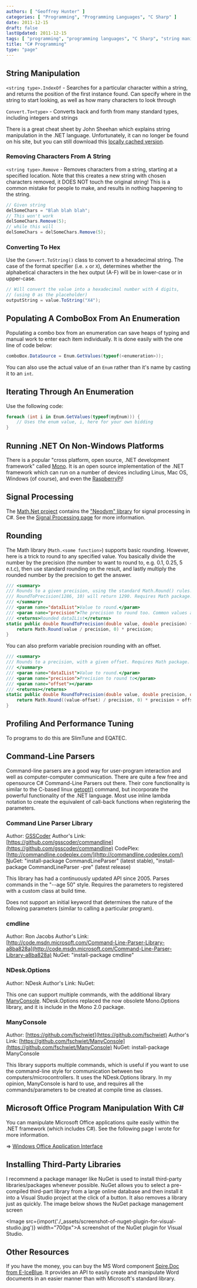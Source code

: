 ```yaml
---
authors: [ "Geoffrey Hunter" ]
categories: [ "Programming", "Programming Languages", "C Sharp" ]
date: 2011-12-15
draft: false
lastUpdated: 2011-12-15
tags: [ "programming", "programming languages", "C Sharp", "string manipulation", "ComboBox", "GUI", ".NET", "dot net" ]
title: "C# Programming"
type: "page"
---
```



## String Manipulation

`<string type>.IndexOf` - Searches for a particular character within a string, and returns the position of the first instance found. Can specify where in the string to start looking, as well as how many characters to look through

`Convert.To<type>` - Converts back and forth from many standard types, including integers and strings

There is a great cheat sheet by John Sheehan which explains string manipulation in the .NET language. Unfortunately, it can no longer be found on his site, but you can still download this [locally cached version](./_assets/john-sheehan-msnet-formatting-strings-cheat-sheet.pdf).

### Removing Characters From A String

`<string type>.Remove` - Removes characters from a string, starting at a specified location. Note that this creates a new string with chosen characters removed, it DOES NOT touch the original string! This is a common mistake for people to make, and results in nothing happening to the string.

```c#    
// Given string 
delSomeChars = "Blah blah blah";
// This won't work
delSomeChars.Remove(5);
// while this will
delSomeChars = delSomeChars.Remove(5);
```

### Converting To Hex

Use the `Convert.ToString()` class to convert to a hexadecimal string. The case of the format specifier (i.e. `x` or `X`), determines whether the alphabetical characters in the hex output (A-F) will be in lower-case or in upper-case.

```c#    
// Will convert the value into a hexadecimal number with 4 digits,
// (using 0 as the placeholder)
outputString = value.ToString("X4");
```

## Populating A ComboBox From An Enumeration

Populating a combo box from an enumeration can save heaps of typing and manual work to enter each item individually. It is done easily with the one line of code below:

```c#    
comboBox.DataSource = Enum.GetValues(typeof(<enumeration>));
```

You can also use the actual value of an `Enum` rather than it's name by casting it to an `int`.

## Iterating Through An Enumeration

Use the following code:

```c#    
foreach (int i in Enum.GetValues(typeof(myEnum))) {
    // Uses the enum value, i, here for your own bidding
}
```

## Running .NET On Non-Windows Platforms

There is a popular "cross platform, open source, .NET development framework" called [Mono](http://www.mono-project.com/). It is an open source implementation of the .NET framework which can run on a number of devices including Linus, Mac OS, Windows (of course), and even the [RaspberryPi](http://www.amazedsaint.com/2013/04/hack-raspberry-pi-how-to-build.html)!

## Signal Processing

The [Math.Net project](http://www.mathdotnet.com/) contains the ["Neodym" library](http://neodym.mathdotnet.com/) for signal processing in C#. See the [Signal Processing page](/programming/signal-processing/) for more information.

## Rounding

The Math library (`Math.<some function>`) supports basic rounding. However, here is a trick to round to any specified value. You basically divide the number by the precision (the number to want to round to, e.g. 0.1, 0.25, 5 e.t.c), then use standard rounding on the result, and lastly multiply the rounded number by the precision to get the answer.

```c#    
/// <summary>
/// Rounds to a given precision, using the standard Math.Round() rules. E.g. RoundToPrecision(10.34, 0.1) will return 10.3.
/// RoundToPrecision(1286, 10) will return 1290. Requires Math package.
/// </summary>
/// <param name="dataIList">Value to round.</param>
/// <param name="precision">The precision to round too. Common values are 0.1 or 0.01.</param>
/// <returns>Rounded dataIList</returns>
static public double RoundToPrecision(double value, double precision) {
    return Math.Round(value / precision, 0) * precision;
}
```

You can also preform variable precision rounding with an offset.

```c#    
/// <summary>
/// Rounds to a precision, with a given offset. Requires Math package. 
/// </summary>
/// <param name="dataIList">Value to round.</param>
/// <param name="precision">Precision to round to</param>
/// <param name="offset"></param>
/// <returns></returns>
static public double RoundToPrecision(double value, double precision, double offset) {
    return Math.Round((value-offset) / precision, 0) * precision + offset;
}
```

## Profiling And Performance Tuning

To programs to do this are SlimTune and EQATEC.

## Command-Line Parsers

Command-line parsers are a good way for user-program interaction and well as computer-computer communication. There are quite a few free and opensource C# Command-Line Parsers out there. Their core functionality is similar to the C-based linux [getopt()](http://www.gnu.org/software/libc/manual/html_node/Getopt.html) command, but incorporate the powerful functionality of the .NET language. Most use inline lambda notation to create the equivalent of call-back functions when registering the parameters.

### Command Line Parser Library

Author: [GSSCoder](https://github.com/gsscoder)
Author's Link: [https://github.com/gsscoder/commandline](https://github.com/gsscoder/commandline)
CodePlex: [http://commandline.codeplex.com/](http://commandline.codeplex.com/)
[N](https://github.com/gsscoder/commandline)uGet: "install-package CommandLineParser" (latest stable), "install-package CommandLineParser -pre" (latest release)

This library has had a continuously updated API since 2005. Parses commands in the "--age 50" style. Requires the parameters to registered with a custom class at build time.

Does not support an initial keyword that determines the nature of the following parameters (similar to calling a particular program).

### cmdline

Author: Ron Jacobs
Author's Link: [http://code.msdn.microsoft.com/Command-Line-Parser-Library-a8ba828a](http://code.msdn.microsoft.com/Command-Line-Parser-Library-a8ba828a)
NuGet: "install-package cmdline"

### NDesk.Options

Author: NDesk
Author's Link:
NuGet: 

This one can support multiple commands, with the additional library [ManyConsole](https://github.com/fschwiet/ManyConsole). NDesk.Options replaced the now obsolete Mono.Options library, and it is include in the Mono 2.0 package.

### ManyConsole

Author: [https://github.com/fschwiet](https://github.com/fschwiet)
Author's Link: [https://github.com/fschwiet/ManyConsole](https://github.com/fschwiet/ManyConsole)
NuGet: install-package ManyConsole

This library supports multiple commands, which is useful if you want to use the command-line style for communication between two computers/microcontrollers. It uses the NDesk.Options library. In my opinion, ManyConsole is hard to use, and requires all the commands/parameters to be created at compile time as classes.

## Microsoft Office Program Manipulation With C#

You can manipulate Microsoft Office applications quite easily within the .NET framework (which includes C#). See the following page I wrote for more information.

=> [Windows Office Application Interface](/programming/languages/c-sharp/windows-office-application-interface/)

## Installing Third-Party Libraries

I recommend a package manager like NuGet is used to install third-party libraries/packages whenever possible. NuGet allows you to select a pre-compiled third-part library from a large online database and then install it into a Visual Studio project at the click of a button. It also removes a library just as quickly. The image below shows the NuGet package management screen

<Image src={import('./_assets/screenshot-of-nuget-plugin-for-visual-studio.jpg')} width="700px">A screenshot of the NuGet plugin for Visual Studio.</Image>

## Other Resources

If you have the money, you can buy the MS Word component [Spire.Doc from E-IceBlue](http://www.e-iceblue.com/Introduce/word-for-net-introduce.html). It provides an API to easily create and manipulate Word documents in an easier manner than with Microsoft's standard library.
